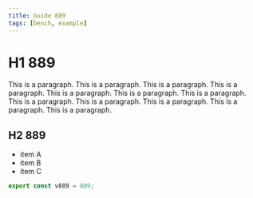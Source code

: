 ```yaml
---
title: Guide 889
tags: [bench, example]
---
```


# H1 889

This is a paragraph. This is a paragraph. This is a paragraph. This is a paragraph. This is a paragraph. This is a paragraph. This is a paragraph. This is a paragraph. This is a paragraph. This is a paragraph. This is a paragraph. This is a paragraph. 

## H2 889

- item A
- item B
- item C

```ts
export const v889 = 889;
```